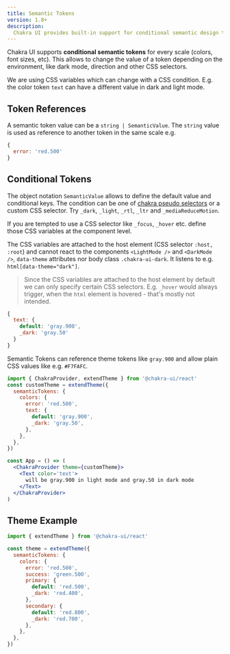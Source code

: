 ```yaml
---
title: Semantic Tokens
version: 1.8+
description:
  Chakra UI provides built-in support for conditional semantic design tokens
---
```


Chakra UI supports **conditional semantic tokens** for every scale (colors, font
sizes, etc). This allows to change the value of a token depending on the
environment, like dark mode, direction and other CSS selectors.

We are using CSS variables which can change with a CSS condition. E.g. the color
token `text` can have a different value in dark and light mode.

## Token References

A semantic token value can be a `string | SemanticValue`. The `string` value is
used as reference to another token in the same scale e.g.

```js
{
  error: 'red.500'
}
```

## Conditional Tokens

The object notation `SemanticValue` allows to define the default value and
conditional keys. The condition can be one of
[chakra pseudo selectors](/docs/features/style-props#pseudo) or a custom CSS
selector. Try `_dark`, `_light`, `_rtl`, `_ltr` and `_mediaReduceMotion`.

If you are tempted to use a CSS selector like `_focus`, `_hover` etc. define
those CSS variables at the component level.

The CSS variables are attached to the host element (CSS selector `:host, :root`)
and cannot react to the components `<LightMode />` and `<DarkMode />`,
`data-theme` attributes nor body class `.chakra-ui-dark`. It listens to e.g.
`html[data-theme="dark"]`.

> Since the CSS variables are attached to the host element by default we can
> only specify certain CSS selectors. E.g. `_hover` would always trigger, when
> the `html` element is hovered - that's mostly not intended.

```js
{
  text: {
    default: 'gray.900',
    _dark: 'gray.50'
  }
}
```

Semantic Tokens can reference theme tokens like `gray.900` and allow plain CSS
values like e.g. `#F7FAFC`.

```jsx live=false
import { ChakraProvider, extendTheme } from '@chakra-ui/react'
const customTheme = extendTheme({
  semanticTokens: {
    colors: {
      error: 'red.500',
      text: {
        default: 'gray.900',
        _dark: 'gray.50',
      },
    },
  },
})

const App = () => (
  <ChakraProvider theme={customTheme}>
    <Text color='text'>
      will be gray.900 in light mode and gray.50 in dark mode
    </Text>
  </ChakraProvider>
)
```

## Theme Example

```jsx live=false
import { extendTheme } from '@chakra-ui/react'

const theme = extendTheme({
  semanticTokens: {
    colors: {
      error: 'red.500',
      success: 'green.500',
      primary: {
        default: 'red.500',
        _dark: 'red.400',
      },
      secondary: {
        default: 'red.800',
        _dark: 'red.700',
      },
    },
  },
})
```
